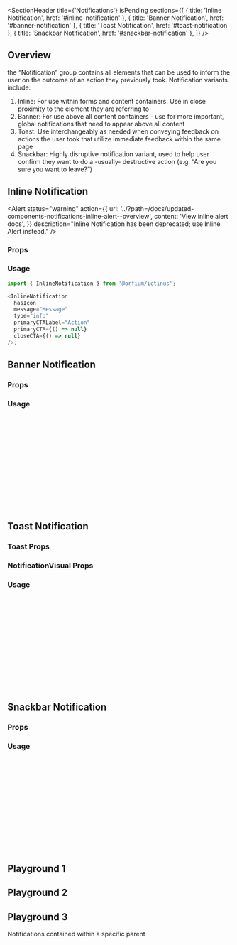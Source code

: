 
<Meta of={NotificationStories} />

<SectionHeader
  title={'Notifications'}
  isPending
  sections={[
    { title: 'Inline Notification', href: '#inline-notification' },
    { title: 'Banner Notification', href: '#banner-notification' },
    { title: 'Toast Notification', href: '#toast-notification' },
    { title: 'Snackbar Notification', href: '#snackbar-notification' },
  ]}
/>

## Overview

the “Notification” group contains all elements that can be used to inform the user on the outcome of an action they previously took.
Notification variants include:

1. Inline: For use within forms and content containers. Use in close proximity to the element they are referring to
2. Banner: For use above all content containers - use for more important, global notifications that need to appear above all content
3. Toast: Use interchangeably as needed when conveying feedback on actions the user took that utilize immediate feedback within the same page
4. Snackbar: Highly disruptive notification variant, used to help user confirm they want to do a -usually- destructive action (e.g. “Are you sure you want to leave?”)

## Inline Notification

<Alert
  status="warning"
  action={{
    url: '../?path=/docs/updated-components-notifications-inline-alert--overview',
    content: 'View inline alert docs',
  }}
  description="Inline Notification has been deprecated; use Inline Alert instead."
/>

### Props

<ArgTypes of={InlineNotification} />

### Usage

```js
import { InlineNotification } from '@orfium/ictinus';

<InlineNotification
  hasIcon
  message="Message"
  type="info"
  primaryCTALabel="Action"
  primaryCTA={() => null}
  closeCTA={() => null}
/>;
```

<Canvas of={NotificationStories.InlineNotificationStory} />

## Banner Notification

### Props

<ArgTypes of={Banner} />

### Usage

```js
import { NotificationsContainer, Banner } from '@orfium/ictinus';

<NotificationsContainer position="bottom-right">
  <Banner
    hasIcon
    title="Title"
    message="Informative Message"
    type="info"
    primaryCTALabel="Action"
    primaryCTA={() => null}
    closeCTA={() => null}
  />
  // add more Banners components here if needed
</NotificationsContainer>;
```

<Canvas of={NotificationStories.BannerNotification} />

## Toast Notification

### Toast Props

<ArgTypes of={Toast} />

### NotificationVisual Props

<ArgTypes of={NotificationVisual} />

### Usage

```js
import { Toast, NotificationVisual } from '@orfium/ictinus';

<NotificationsContainer position="bottom-right">
  <Toast message="message" type="info" isExpanded hasMinimumHeight={false} closeCTA={closeCTA}>
    <NotificationVisual
      title="title"
      primaryCTALabel="Primary CTA Label"
      primaryCTA={primaryCTA}
      secondaryCTALabel="Secondary CTA Label"
      secondaryCTA={secondaryCTA}
      description="Lorem ipsum dolor sit amet, consectetur adipiscing elit. Sed viverra neque nec est porttitor"
    />
  </Toast>
</NotificationsContainer>;
```

<Canvas of={NotificationStories.ToastNotification} />

## Snackbar Notification

### Props

<ArgTypes of={Snackbar} />

### Usage

```js
import { Snackbar } from '@orfium/ictinus';

<NotificationsContainer position="bottom-right">
  <Snackbar
    message="message"
    type="info"
    primaryCTALabel="Primary CTA Label"
    primaryCTA={primaryCTA}
    secondaryCTALabel="Secondary CTA Label"
    secondaryCTA={secondaryCTA}
    description="Lorem ipsum dolor sit amet, consectetur adipiscing elit. Sed viverra neque nec est porttitor"
    closeCTA={closeCTA}
  />
</NotificationsContainer>;
```

<Canvas of={NotificationStories.SnackbarNotification} />

## Playground 1

<Canvas of={NotificationStories.Playground1} />

## Playground 2

<Canvas of={NotificationStories.Playground2} />

## Playground 3

Notifications contained within a specific parent

<Canvas of={NotificationStories.Playground3} />

